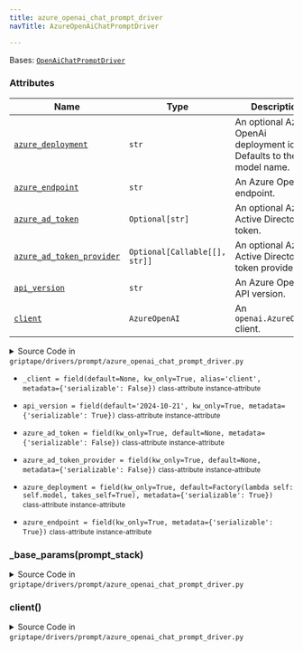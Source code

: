 ```yaml
---
title: azure_openai_chat_prompt_driver
navTitle: AzureOpenAiChatPromptDriver

---
```


<span id="griptape.drivers.prompt.azure_openai_chat_prompt_driver.AzureOpenAiChatPromptDriver"></span>

Bases:
 [`OpenAiChatPromptDriver`](openai.mdx#griptape.drivers.prompt.openai.OpenAiChatPromptDriver "OpenAiChatPromptDriver (griptape.drivers.prompt.openai.OpenAiChatPromptDriver)")

### Attributes

| Name                                                                                                                                                                                                                                                                                                                                                                                                                                                                                                                 | Type                          | Description                                                              |
| -------------------------------------------------------------------------------------------------------------------------------------------------------------------------------------------------------------------------------------------------------------------------------------------------------------------------------------------------------------------------------------------------------------------------------------------------------------------------------------------------------------------- | ----------------------------- | ------------------------------------------------------------------------ |
| <a href="azure_openai_chat_prompt_driver.mdx#griptape.drivers.prompt.azure_openai_chat_prompt_driver.AzureOpenAiChatPromptDriver.azure_deployment" title="azure_deployment = field(kw_only=True, default=Factory(lambda self: self.model, takes_self=True), metadata={'serializable': True})           class-attribute       instance-attribute    (griptape.drivers.prompt.azure_openai_chat_prompt_driver.AzureOpenAiChatPromptDriver.azure_deployment)"><code class="language-python">azure_deployment</code></a> | `str`                         | An optional Azure OpenAi deployment id. Defaults to the model name.<br/> |
| <a href="azure_openai_chat_prompt_driver.mdx#griptape.drivers.prompt.azure_openai_chat_prompt_driver.AzureOpenAiChatPromptDriver.azure_endpoint" title="azure_endpoint = field(kw_only=True, metadata={'serializable': True})           class-attribute       instance-attribute    (griptape.drivers.prompt.azure_openai_chat_prompt_driver.AzureOpenAiChatPromptDriver.azure_endpoint)"><code class="language-python">azure_endpoint</code></a>                                                                    | `str`                         | An Azure OpenAi endpoint.<br/>                                           |
| <a href="azure_openai_chat_prompt_driver.mdx#griptape.drivers.prompt.azure_openai_chat_prompt_driver.AzureOpenAiChatPromptDriver.azure_ad_token" title="azure_ad_token = field(kw_only=True, default=None, metadata={'serializable': False})           class-attribute       instance-attribute    (griptape.drivers.prompt.azure_openai_chat_prompt_driver.AzureOpenAiChatPromptDriver.azure_ad_token)"><code class="language-python">azure_ad_token</code></a>                                                     | `Optional[str]`               | An optional Azure Active Directory token.<br/>                           |
| <a href="azure_openai_chat_prompt_driver.mdx#griptape.drivers.prompt.azure_openai_chat_prompt_driver.AzureOpenAiChatPromptDriver.azure_ad_token_provider" title="azure_ad_token_provider = field(kw_only=True, default=None, metadata={'serializable': False})           class-attribute       instance-attribute    (griptape.drivers.prompt.azure_openai_chat_prompt_driver.AzureOpenAiChatPromptDriver.azure_ad_token_provider)"><code class="language-python">azure_ad_token_provider</code></a>                 | `Optional[Callable[[], str]]` | An optional Azure Active Directory token provider.<br/>                  |
| <a href="azure_openai_chat_prompt_driver.mdx#griptape.drivers.prompt.azure_openai_chat_prompt_driver.AzureOpenAiChatPromptDriver.api_version" title="api_version = field(default='2024-10-21', kw_only=True, metadata={'serializable': True})           class-attribute       instance-attribute    (griptape.drivers.prompt.azure_openai_chat_prompt_driver.AzureOpenAiChatPromptDriver.api_version)"><code class="language-python">api_version</code></a>                                                          | `str`                         | An Azure OpenAi API version.<br/>                                        |
| <a href="azure_openai_chat_prompt_driver.mdx#griptape.drivers.prompt.azure_openai_chat_prompt_driver.AzureOpenAiChatPromptDriver.client" title="client() (griptape.drivers.prompt.azure_openai_chat_prompt_driver.AzureOpenAiChatPromptDriver.client)"><code class="language-python">client</code></a>                                                                                                                                                                                                               | `AzureOpenAI`                 | An `openai.AzureOpenAI` client.<br/>                                     |

<details><summary>Source Code in <code>griptape&#47;drivers&#47;prompt&#47;azure_openai_chat_prompt_driver.py</code></summary>

```python
@define
class AzureOpenAiChatPromptDriver(OpenAiChatPromptDriver):
    """Azure OpenAi Chat Prompt Driver.

    Attributes:
        azure_deployment: An optional Azure OpenAi deployment id. Defaults to the model name.
        azure_endpoint: An Azure OpenAi endpoint.
        azure_ad_token: An optional Azure Active Directory token.
        azure_ad_token_provider: An optional Azure Active Directory token provider.
        api_version: An Azure OpenAi API version.
        client: An `openai.AzureOpenAI` client.
    """

    azure_deployment: str = field(
        kw_only=True,
        default=Factory(lambda self: self.model, takes_self=True),
        metadata={"serializable": True},
    )
    azure_endpoint: str = field(kw_only=True, metadata={"serializable": True})
    azure_ad_token: Optional[str] = field(kw_only=True, default=None, metadata={"serializable": False})
    azure_ad_token_provider: Optional[Callable[[], str]] = field(
        kw_only=True,
        default=None,
        metadata={"serializable": False},
    )
    api_version: str = field(default="2024-10-21", kw_only=True, metadata={"serializable": True})
    _client: Optional[openai.AzureOpenAI] = field(
        default=None, kw_only=True, alias="client", metadata={"serializable": False}
    )

    @lazy_property()
    def client(self) -> openai.AzureOpenAI:
        return openai.AzureOpenAI(
            organization=self.organization,
            api_key=self.api_key,
            api_version=self.api_version,
            azure_endpoint=self.azure_endpoint,
            azure_deployment=self.azure_deployment,
            azure_ad_token=self.azure_ad_token,
            azure_ad_token_provider=self.azure_ad_token_provider,
        )

    def _base_params(self, prompt_stack: PromptStack) -> dict:
        params = super()._base_params(prompt_stack)
        if self.api_version < "2024-02-01" and "seed" in params:
            del params["seed"]
        if self.api_version < "2024-10-21":
            if "stream_options" in params:
                del params["stream_options"]
            if "parallel_tool_calls" in params:
                del params["parallel_tool_calls"]

        # TODO: Add once Azure supports modalities
        if "modalities" in params:
            del params["modalities"]
        return params
```

</details>

-   `_client = field(default=None, kw_only=True, alias='client', metadata={'serializable': False})` <small>class-attribute</small> <small>instance-attribute</small>  <span id="griptape.drivers.prompt.azure_openai_chat_prompt_driver.AzureOpenAiChatPromptDriver._client"></span> 

-   `api_version = field(default='2024-10-21', kw_only=True, metadata={'serializable': True})` <small>class-attribute</small> <small>instance-attribute</small>  <span id="griptape.drivers.prompt.azure_openai_chat_prompt_driver.AzureOpenAiChatPromptDriver.api_version"></span> 

-   `azure_ad_token = field(kw_only=True, default=None, metadata={'serializable': False})` <small>class-attribute</small> <small>instance-attribute</small>  <span id="griptape.drivers.prompt.azure_openai_chat_prompt_driver.AzureOpenAiChatPromptDriver.azure_ad_token"></span> 

-   `azure_ad_token_provider = field(kw_only=True, default=None, metadata={'serializable': False})` <small>class-attribute</small> <small>instance-attribute</small>  <span id="griptape.drivers.prompt.azure_openai_chat_prompt_driver.AzureOpenAiChatPromptDriver.azure_ad_token_provider"></span> 

-   `azure_deployment = field(kw_only=True, default=Factory(lambda self: self.model, takes_self=True), metadata={'serializable': True})` <small>class-attribute</small> <small>instance-attribute</small>  <span id="griptape.drivers.prompt.azure_openai_chat_prompt_driver.AzureOpenAiChatPromptDriver.azure_deployment"></span> 

-   `azure_endpoint = field(kw_only=True, metadata={'serializable': True})` <small>class-attribute</small> <small>instance-attribute</small>  <span id="griptape.drivers.prompt.azure_openai_chat_prompt_driver.AzureOpenAiChatPromptDriver.azure_endpoint"></span> 

<span id="griptape.drivers.prompt.azure_openai_chat_prompt_driver.AzureOpenAiChatPromptDriver._base_params"></span>

### \_base_params(prompt_stack)

<details><summary>Source Code in <code>griptape&#47;drivers&#47;prompt&#47;azure_openai_chat_prompt_driver.py</code></summary>

```python
def _base_params(self, prompt_stack: PromptStack) -> dict:
    params = super()._base_params(prompt_stack)
    if self.api_version < "2024-02-01" and "seed" in params:
        del params["seed"]
    if self.api_version < "2024-10-21":
        if "stream_options" in params:
            del params["stream_options"]
        if "parallel_tool_calls" in params:
            del params["parallel_tool_calls"]

    # TODO: Add once Azure supports modalities
    if "modalities" in params:
        del params["modalities"]
    return params
```

</details>

<span id="griptape.drivers.prompt.azure_openai_chat_prompt_driver.AzureOpenAiChatPromptDriver.client"></span>

### client()

<details><summary>Source Code in <code>griptape&#47;drivers&#47;prompt&#47;azure_openai_chat_prompt_driver.py</code></summary>

```python
@lazy_property()
def client(self) -> openai.AzureOpenAI:
    return openai.AzureOpenAI(
        organization=self.organization,
        api_key=self.api_key,
        api_version=self.api_version,
        azure_endpoint=self.azure_endpoint,
        azure_deployment=self.azure_deployment,
        azure_ad_token=self.azure_ad_token,
        azure_ad_token_provider=self.azure_ad_token_provider,
    )
```

</details>
